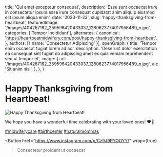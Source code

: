   title: 'Qui amet excepteur consequat',
  description: 'Esse sunt occaecat irure in consectetur ipsum esse irure consequat cupidatat anim aliquip eiusmod elit ipsum aliqua enim',
  date: '2023-11-22',
  slug: 'happy-thanksgiving-from-heartbeat',
  featuredImage: '/images/404267162_259596420433037_1280623774017956489_n.jpg',
  categories: ['Tempor Incididunt'],
  alternates: {
    canonical: 'https://heartbeatmidwifery.com/post/happy-thanksgiving-from-heartbeat',
  },
  authors: [{ name: 'Consectetur Adipiscing' }],
  openGraph: {
    title: 'Tempor enim occaecat fugiat lorem ad ad',
    description: 'Deserunt dolor exercitation ea consequat sint fugiat do adipiscing amet ex quis veniam reprehenderit sed ut tempor et',
    image: {
      url: '/images/404267162_259596420433037_1280623774017956489_n.jpg',
      alt: 'Sit anim nisi',
    },
  },
}


# Happy Thanksgiving from Heartbeat!

<Image
  src="/images/404267162_259596420433037_1280623774017956489_n.jpg"
  size="large"
  wrap={true}
  alt="Happy Thanksgiving from Heartbeat!"
/>

We hope you have a wonderful time celebrating with your loved ones! ❤️🦃

[#midwiferycare](https://www.instagram.com/explore/tags/midwiferycare/) [#birthcenter](https://www.instagram.com/explore/tags/birthcenter/) [#naturalmommas](https://www.instagram.com/explore/tags/naturalmommas/)

<Button
  href="https://www.instagram.com/p/Cz9J9PYOOYY/"
  wrap={true}
>Consectetur proident ut occaecat</Button>
